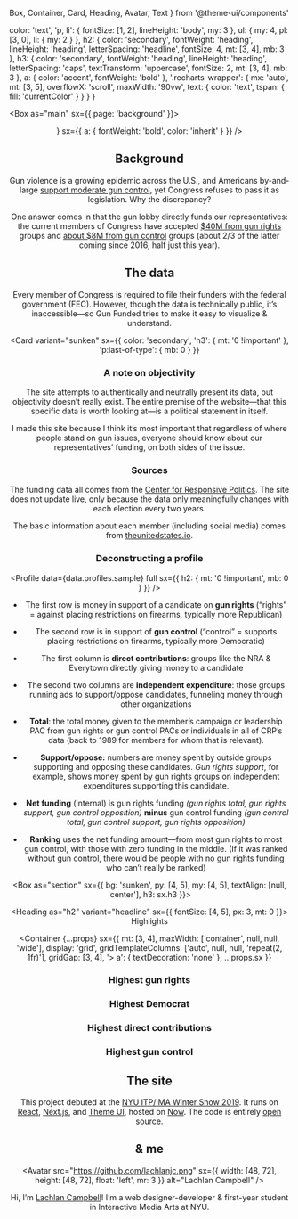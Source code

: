   Box,
  Container,
  Card,
  Heading,
  Avatar,
  Text
} from '@theme-ui/components'

<Meta
  title="About"
  description="Read about the background of gunfunded.com, a visualization of U.S. Congress’ funding on gun issues."
/>

  color: 'text',
  'p, li': {
    fontSize: [1, 2],
    lineHeight: 'body',
    my: 3
  },
  ul: {
    my: 4,
    pl: [3, 0],
    li: { my: 2 }
  },
  h2: {
    color: 'secondary',
    fontWeight: 'heading',
    lineHeight: 'heading',
    letterSpacing: 'headline',
    fontSize: 4,
    mt: [3, 4],
    mb: 3
  },
  h3: {
    color: 'secondary',
    fontWeight: 'heading',
    lineHeight: 'heading',
    letterSpacing: 'caps',
    textTransform: 'uppercase',
    fontSize: 2,
    mt: [3, 4],
    mb: 3
  },
  a: { color: 'accent', fontWeight: 'bold' },
  '.recharts-wrapper': {
    mx: 'auto',
    mt: [3, 5],
    overflowX: 'scroll',
    maxWidth: '90vw',
    text: {
      color: 'text',
      tspan: { fill: 'currentColor' }
    }
  }
}

<Box as="main" sx={{ page: 'background' }}>

<Header
  title="About"
  desc={<AboutHeader />}
  sx={{ a: { fontWeight: 'bold', color: 'inherit' } }}
/>

<Container as="article" sx={sx}>

## Background

Gun violence is a growing epidemic across the U.S., and Americans by-and-large [support moderate gun control](https://www.vox.com/2015/10/3/9444417/gun-violence-mass-shootings-us-america), yet Congress refuses to pass it as legislation. Why the discrepancy?

One answer comes in that the gun lobby directly funds our representatives: the current members of Congress have accepted [$40M from gun rights](https://www.opensecrets.org/industries/summary.php?ind=Q13&recipdetail=A&sortorder=U&cycle=All) groups and [about $8M from gun control](https://www.opensecrets.org/industries/summary.php?ind=Q12&recipdetail=A&sortorder=U&cycle=All) groups (about 2/3 of the latter coming since 2016, half just this year).

<StatGrid>
  <Stat
    unit="$"
    value={commaNumber(data.stats.gunRightsTotal)}
    label="total gun rights"
    lg
  />
  <Stat
    unit="$"
    value={commaNumber(data.stats.gunControlTotal)}
    label="total gun control"
    lg
  />
</StatGrid>

<Lobbying data={data.lobbying} />

## The data

Every member of Congress is required to file their funders with the federal government (FEC). However, though the data is technically public, it’s inaccessible—so Gun Funded tries to make it easy to visualize & understand.

<Card
  variant="sunken"
  sx={{
    color: 'secondary',
    'h3': { mt: '0 !important' },
    'p:last-of-type': { mb: 0 }
  }}
>

### A note on objectivity

The site attempts to authentically and neutrally present its data, but objectivity doesn’t really exist. The entire premise of the website—that this specific data is worth looking at—is a political statement in itself.

I made this site because I think it’s most important that regardless of where people stand on gun issues, everyone should know about our representatives’ funding, on both sides of the issue.

</Card>

### Sources

The funding data all comes from the [Center for Responsive Politics](https://www.opensecrets.org). The site does not update live, only because the data only meaningfully changes with each election every two years.

The basic information about each member (including social media) comes from [theunitedstates.io](https://theunitedstates.io).

### Deconstructing a profile

<Profile
  data={data.profiles.sample}
  full
  sx={{ h2: { mt: '0 !important', mb: 0 } }}
/>

- The first row is money in support of a candidate on **gun rights** (“rights” = against placing restrictions on firearms, typically more Republican)
- The second row is in support of **gun control** (“control” = supports placing restrictions on firearms, typically more Democratic)
- The first column is **direct contributions**: groups like the NRA & Everytown directly giving money to a candidate
- The second two columns are **independent expenditure**: those groups running ads to support/oppose candidates, funneling money through other organizations

- **Total**: the total money given to the member’s campaign or leadership PAC from gun rights or gun control PACs or individuals in all of CRP’s data (back to 1989 for members for whom that is relevant).
- **Support/oppose:** numbers are money spent by outside groups supporting and opposing these candidates. _Gun rights support_, for example, shows money spent by gun rights groups on independent expenditures supporting this candidate.
- **Net funding** (internal) is gun rights funding _(gun rights total, gun rights support, gun control opposition)_ **minus** gun&nbsp;control funding _(gun control total, gun control support, gun rights opposition)_
- **Ranking** uses the net funding amount—from most gun rights to most gun control, with those with zero funding in the middle. (If it was ranked without gun control, there would be <span children={data.stats.unRightsCount} /> people with no gun rights funding who can’t really be ranked)

</Container>

<Box as="section" sx={{ bg: 'sunken', py: [4, 5], my: [4, 5], textAlign: [null, 'center'],
h3: sx.h3 }}>

<Heading as="h2" variant="headline" sx={{ fontSize: [4, 5], px: 3, mt: 0 }}>
  Highlights
</Heading>

<Container
  {...props}
  sx={{
    mt: [3, 4],
    maxWidth: ['container', null, null, 'wide'],
    display: 'grid',
    gridTemplateColumns: ['auto', null, null, 'repeat(2, 1fr)'],
    gridGap: [3, 4],
    '> a': {
      textDecoration: 'none'
    },
    ...props.sx
  }}
>
  <div>

### Highest gun rights

<Profile data={data.profiles.highestRights} />

  </div>
  <div>

### Highest Democrat

<Profile data={data.profiles.highestRightsDem} />

  </div>
    <div>

### Highest direct contributions

<Profile data={data.profiles.highestRightsDirect} />

  </div>
  <div>

### Highest gun control

<Profile data={data.profiles.highestControl} />

  </div>
</Container>

</Box>

<Container as="article" sx={sx}>

## The site

This project debuted at the [NYU ITP/IMA Winter Show 2019](https://itp.nyu.edu/shows/winter2019/). It runs on [React](https://reactjs.org), [Next.js](https://nextjs.org), and [Theme UI](http://theme-ui.com), hosted on [Now](https://zeit.co). The code is entirely [open source](https://github.com/lachlanjc/gunfunded).

## & me

<Avatar
  src="https://github.com/lachlanjc.png"
  sx={{ width: [48, 72], height: [48, 72], float: 'left', mr: 3 }}
  alt="Lachlan Campbell"
/>

Hi, I’m [Lachlan Campbell](https://lachlanjc.me)! I’m a web designer-developer & first-year student in Interactive Media Arts at NYU.

</Container>

</Box>
